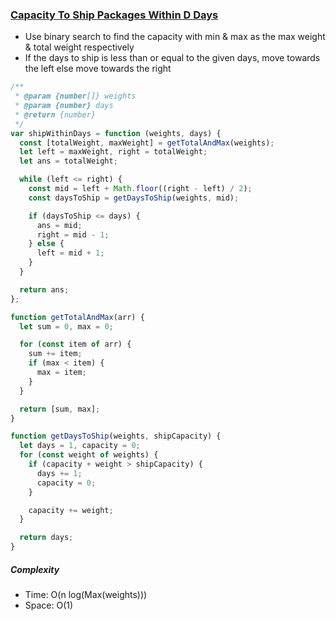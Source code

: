 ### [Capacity To Ship Packages Within D Days](https://leetcode.com/problems/capacity-to-ship-packages-within-d-days/)

- Use binary search to find the capacity with min & max as the max weight & total weight respectively
- If the days to ship is less than or equal to the given days, move towards the left else move towards the right


```js copy
/**
 * @param {number[]} weights
 * @param {number} days
 * @return {number}
 */
var shipWithinDays = function (weights, days) {
  const [totalWeight, maxWeight] = getTotalAndMax(weights);
  let left = maxWeight, right = totalWeight;
  let ans = totalWeight;

  while (left <= right) {
    const mid = left + Math.floor((right - left) / 2);
    const daysToShip = getDaysToShip(weights, mid);

    if (daysToShip <= days) {
      ans = mid;
      right = mid - 1;
    } else {
      left = mid + 1;
    }
  }

  return ans;
};

function getTotalAndMax(arr) {
  let sum = 0, max = 0;

  for (const item of arr) {
    sum += item;
    if (max < item) {
      max = item;
    }
  }

  return [sum, max];
}

function getDaysToShip(weights, shipCapacity) {
  let days = 1, capacity = 0;
  for (const weight of weights) {
    if (capacity + weight > shipCapacity) {
      days += 1;
      capacity = 0;
    }

    capacity += weight;
  }

  return days;
}
```

##### Complexity

- Time: O(n log(Max(weights)))
- Space: O(1)